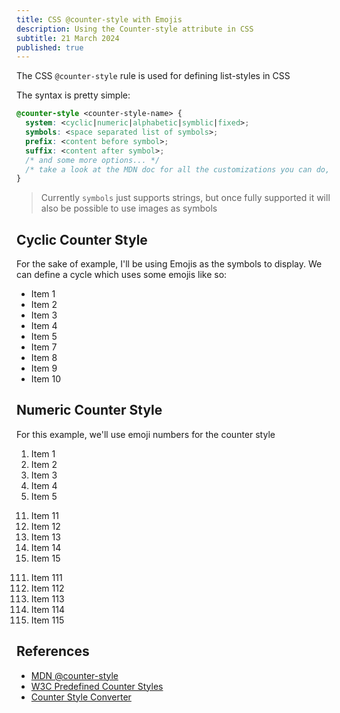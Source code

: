 ```yaml
---
title: CSS @counter-style with Emojis
description: Using the Counter-style attribute in CSS
subtitle: 21 March 2024
published: true
---
```



The CSS `@counter-style` rule is used for defining list-styles in CSS

The syntax is pretty simple:

```css
@counter-style <counter-style-name> {
  system: <cyclic|numeric|alphabetic|symblic|fixed>;
  symbols: <space separated list of symbols>;
  prefix: <content before symbol>;
  suffix: <content after symbol>;
  /* and some more options... */
  /* take a look at the MDN doc for all the customizations you can do, it's pretty cool */
}
```

> Currently `symbols` just supports strings, but once fully supported it will also be possible to use images as symbols

## Cyclic Counter Style

For the sake of example, I'll be using Emojis as the symbols to display. We can define a cycle which uses some emojis like so:

<Snippet path="css-counter-style/cyclic.css" size="s">
  <ul class="emoji-cyclic">
    <li>Item 1</li>
    <li>Item 2</li>
    <li>Item 3</li>
    <li>Item 4</li>
    <li>Item 5</li>
    <li>Item 7</li>
    <li>Item 8</li>
    <li>Item 9</li>
    <li>Item 10</li>
  </ul>
</Snippet>

## Numeric Counter Style

For this example, we'll use emoji numbers for the counter style

<Snippet path="css-counter-style/numeric.css" size="s">
  <div>
    <ol class="emoji-numeric">
      <li>Item 1</li>
      <li>Item 2</li>
      <li>Item 3</li>
      <li>Item 4</li>
      <li>Item 5</li>
    </ol>
    <ol class="emoji-numeric" start="11">
      <li>Item 11</li>
      <li>Item 12</li>
      <li>Item 13</li>
      <li>Item 14</li>
      <li>Item 15</li>
    </ol>
    <ol class="emoji-numeric" start="111">
      <li>Item 111</li>
      <li>Item 112</li>
      <li>Item 113</li>
      <li>Item 114</li>
      <li>Item 115</li>
    </ol>
  </div>
</Snippet>

## References

- [MDN @counter-style](https://developer.mozilla.org/en-US/docs/Web/CSS/@counter-style)
- [W3C Predefined Counter Styles](https://www.w3.org/TR/predefined-counter-styles/)
- [Counter Style Converter](https://r12a.github.io/app-counters/)
